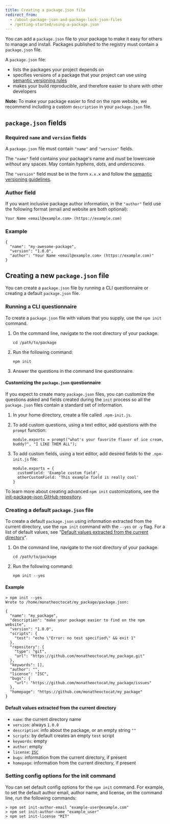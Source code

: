 ```yaml
---
title: Creating a package.json file
redirect_from:
  - /about-package-json-and-package-lock-json-files
  - /getting-started/using-a-package.json
---
```


You can add a `package.json` file to your package to make it easy for others to manage and install. Packages published to the registry must contain a `package.json` file.

A `package.json` file:

- lists the packages your project depends on
- specifies versions of a package that your project can use using [semantic versioning rules][semver]
- makes your build reproducible, and therefore easier to share with other developers

<Note>

**Note:** To make your package easier to find on the npm website, we recommend including a custom `description` in your `package.json` file.

</Note>

## `package.json` fields

### Required `name` and `version` fields

A `package.json` file must contain `"name"` and `"version"` fields.

The `"name"` field contains your package's name and *must* be lowercase *without* any spaces. May contain _hyphens_, _dots_, and _underscores_.

The `"version"` field must be in the form `x.x.x` and follow the [semantic versioning guidelines][semver].

### Author field

If you want inclusive package author information, in the `"author"` field use the following format (email and website are both optional):

```
Your Name <email@example.com> (https://example.com)
```

### Example

```
{
  "name": "my-awesome-package",
  "version": "1.0.0",
  "author": "Your Name <email@example.com> (https://example.com)"
}
```

## Creating a new `package.json` file

You can create a `package.json` file by running a CLI questionnaire or creating a default `package.json` file.

### Running a CLI questionnaire

To create a `package.json` file with values that you supply, use the `npm init` command.

1. On the command line, navigate to the root directory of your package.

   ```
   cd /path/to/package
   ```

2. Run the following command:

   ```
   npm init
   ```

3. Answer the questions in the command line questionnaire.

#### Customizing the `package.json` questionnaire

If you expect to create many `package.json` files, you can customize the questions asked and fields created during the `init` process so all the `package.json` files contain a standard set of information.

1. In your home directory, create a file called `.npm-init.js`.

2. To add custom questions, using a text editor, add questions with the `prompt` function:

   ```
   module.exports = prompt("what's your favorite flavor of ice cream, buddy?", "I LIKE THEM ALL");
   ```

3. To add custom fields, using a text editor, add desired fields to the `.npm-init.js` file:

   ```
   module.exports = {
     customField: 'Example custom field',
     otherCustomField: 'This example field is really cool'
   }
   ```

To learn more about creating advanced `npm init` customizations, see the [init-package-json GitHub repository][init-pkg-json GitHub repository].

### Creating a default `package.json` file

To create a default `package.json` using information extracted from the current directory, use the `npm init` command with the `--yes` or `-y` flag. For a list of default values, see "[Default values extracted from the current directory](#default-values-extracted-from-the-current-directory)".

1. On the command line, navigate to the root directory of your package.

   ```
   cd /path/to/package
   ```

2. Run the following command:

   ```
   npm init --yes
   ```

#### Example

```
> npm init --yes
Wrote to /home/monatheoctocat/my_package/package.json:

{
  "name": "my_package",
  "description": "make your package easier to find on the npm website",
  "version": "1.0.0",
  "scripts": {
    "test": "echo \"Error: no test specified\" && exit 1"
  },
  "repository": {
    "type": "git",
    "url": "https://github.com/monatheoctocat/my_package.git"
  },
  "keywords": [],
  "author": "",
  "license": "ISC",
  "bugs": {
    "url": "https://github.com/monatheoctocat/my_package/issues"
  },
  "homepage": "https://github.com/monatheoctocat/my_package"
}
```

#### Default values extracted from the current directory

- `name`: the current directory name
- `version`: always `1.0.0`
- `description`: info about the package, or an empty string `""`
- `scripts`: by default creates an empty `test` script
- `keywords`: empty
- `author`: empty
- `license`: [`ISC`][isc-license]
- `bugs`: information from the current directory, if present
- `homepage`: information from the current directory, if present

### Setting config options for the init command

You can set default config options for the `npm init` command. For example, to set the default author email, author name, and license, on the command line, run the following commands:

```
> npm set init-author-email "example-user@example.com"
> npm set init-author-name "example_user"
> npm set init-license "MIT"
```

[semver]: about-semantic-versioning
[init-pkg-json Github repository]: https://github.com/npm/init-package-json
[isc-license]: https://opensource.org/licenses/ISC
